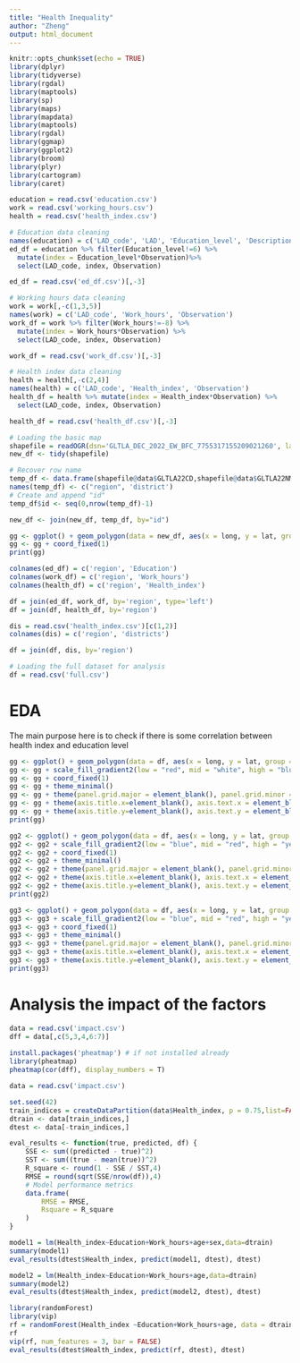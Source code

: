 ```yaml
---
title: "Health Inequality"
author: "Zheng"
output: html_document
---
```


```r
knitr::opts_chunk$set(echo = TRUE)
library(dplyr)
library(tidyverse)
library(rgdal)
library(maptools)
library(sp)
library(maps)
library(mapdata)
library(maptools)
library(rgdal)
library(ggmap)
library(ggplot2)
library(broom)
library(plyr)
library(cartogram)
library(caret)
```

```r
education = read.csv('education.csv')
work = read.csv('working_hours.csv')
health = read.csv('health_index.csv')
```

```r
# Education data cleaning
names(education) = c('LAD_code', 'LAD', 'Education_level', 'Description', 'Observation')
ed_df = education %>% filter(Education_level!=6) %>%
  mutate(index = Education_level*Observation)%>%
  select(LAD_code, index, Observation) 

ed_df = read.csv('ed_df.csv')[,-3]

# Working hours data cleaning
work = work[,-c(1,3,5)]
names(work) = c('LAD_code', 'Work_hours', 'Observation')
work_df = work %>% filter(Work_hours!=-8) %>%
  mutate(index = Work_hours*Observation) %>%
  select(LAD_code, index, Observation)

work_df = read.csv('work_df.csv')[,-3]

# Health index data cleaning
health = health[,-c(2,4)]
names(health) = c('LAD_code', 'Health_index', 'Observation')
health_df = health %>% mutate(index = Health_index*Observation) %>%
  select(LAD_code, index, Observation)

health_df = read.csv('health_df.csv')[,-3]
```


```r
# Loading the basic map
shapefile = readOGR(dsn='GLTLA_DEC_2022_EW_BFC_7755317155209021260', layer = 'GLTLA_DEC_2022_EW_BFC')
new_df <- tidy(shapefile)

# Recover row name 
temp_df <- data.frame(shapefile@data$GLTLA22CD,shapefile@data$GLTLA22NM)
names(temp_df) <- c("region", 'district')
# Create and append "id"
temp_df$id <- seq(0,nrow(temp_df)-1)

new_df <- join(new_df, temp_df, by="id")
```

```r
gg <- ggplot() + geom_polygon(data = new_df, aes(x = long, y = lat, group = region), color = "#FFFFFF", size = 0.25)
gg <- gg + coord_fixed(1) 
print(gg)
```



```r
colnames(ed_df) = c('region', 'Education')
colnames(work_df) = c('region', 'Work_hours')
colnames(health_df) = c('region', 'Health_index')

df = join(ed_df, work_df, by='region', type='left')
df = join(df, health_df, by='region')

dis = read.csv('health_index.csv')[c(1,2)]
colnames(dis) = c('region', 'districts')

df = join(df, dis, by='region')
```


```r
# Loading the full dataset for analysis
df = read.csv('full.csv')
```


# EDA

The main purpose here is to check if there is some correlation between health index and education level
```r
gg <- ggplot() + geom_polygon(data = df, aes(x = long, y = lat, group = region, fill = Health_index), color = "#FFFFFF", size = 0.25)
gg <- gg + scale_fill_gradient2(low = "red", mid = "white", high = "blue", na.value = "grey")
gg <- gg + coord_fixed(1) 
gg <- gg + theme_minimal()
gg <- gg + theme(panel.grid.major = element_blank(), panel.grid.minor = element_blank())
gg <- gg + theme(axis.title.x=element_blank(), axis.text.x = element_blank(), axis.ticks.x = element_blank())
gg <- gg + theme(axis.title.y=element_blank(), axis.text.y = element_blank(), axis.ticks.y = element_blank())
print(gg)
```


```r
gg2 <- ggplot() + geom_polygon(data = df, aes(x = long, y = lat, group = region, fill = Education), color = "#FFFFFF", size = 0.25)
gg2 <- gg2 + scale_fill_gradient2(low = "blue", mid = "red", high = "yellow", na.value = "white")
gg2 <- gg2 + coord_fixed(1) 
gg2 <- gg2 + theme_minimal()
gg2 <- gg2 + theme(panel.grid.major = element_blank(), panel.grid.minor = element_blank(), legend.position = 'none')
gg2 <- gg2 + theme(axis.title.x=element_blank(), axis.text.x = element_blank(), axis.ticks.x = element_blank())
gg2 <- gg2 + theme(axis.title.y=element_blank(), axis.text.y = element_blank(), axis.ticks.y = element_blank())
print(gg2)
```

```r
gg3 <- ggplot() + geom_polygon(data = df, aes(x = long, y = lat, group = region, fill= Work_hours), color = "#FFFFFF", size = 0.25)
gg3 <- gg3 + scale_fill_gradient2(low = "blue", mid = "red", high = "yellow", na.value = "white")
gg3 <- gg3 + coord_fixed(1) 
gg3 <- gg3 + theme_minimal()
gg3 <- gg3 + theme(panel.grid.major = element_blank(), panel.grid.minor = element_blank(), legend.position = 'none')
gg3 <- gg3 + theme(axis.title.x=element_blank(), axis.text.x = element_blank(), axis.ticks.x = element_blank())
gg3 <- gg3 + theme(axis.title.y=element_blank(), axis.text.y = element_blank(), axis.ticks.y = element_blank())
print(gg3)
```


# Analysis the impact of the factors
```r
data = read.csv('impact.csv')
dff = data[,c(5,3,4,6:7)]
	
install.packages('pheatmap') # if not installed already
library(pheatmap)
pheatmap(cor(dff), display_numbers = T)
```


```r
data = read.csv('impact.csv')

set.seed(42)
train_indices = createDataPartition(data$Health_index, p = 0.75,list=FALSE)
dtrain <- data[train_indices,]
dtest <- data[-train_indices,]

eval_results <- function(true, predicted, df) {
    SSE <- sum((predicted - true)^2)
    SST <- sum((true - mean(true))^2)
    R_square <- round(1 - SSE / SST,4)
    RMSE = round(sqrt(SSE/nrow(df)),4)
    # Model performance metrics
    data.frame(
        RMSE = RMSE,
        Rsquare = R_square
    )
}
```

```r
model1 = lm(Health_index~Education+Work_hours+age+sex,data=dtrain)
summary(model1)
eval_results(dtest$Health_index, predict(model1, dtest), dtest)
```


```r
model2 = lm(Health_index~Education+Work_hours+age,data=dtrain)
summary(model2)
eval_results(dtest$Health_index, predict(model2, dtest), dtest)
```


```r
library(randomForest)
library(vip) 
rf = randomForest(Health_index ~Education+Work_hours+age, data = dtrain, ntree=1000)
rf
vip(rf, num_features = 3, bar = FALSE)
eval_results(dtest$Health_index, predict(rf, dtest), dtest)
```